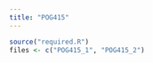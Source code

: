 ```yaml
---
title: "POG415"
---
```


```r
source("required.R")
files <- c("POG415_1", "POG415_2")
```
